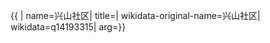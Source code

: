 {{ {{{1|PRC admin/showdata}}}|
name=兴山社区|
title=|
wikidata-original-name=兴山社区|
wikidata=q14193315|
arg={{{arg|}}}}}